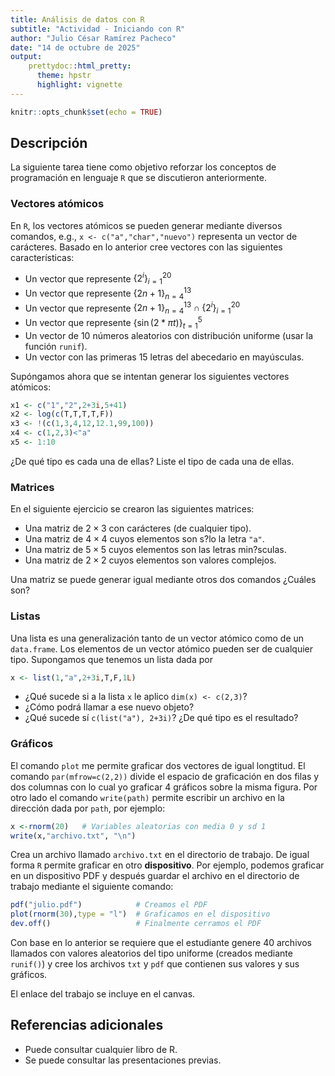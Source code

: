 ---
title: Análisis de datos con R
subtitle: "Actividad - Iniciando con R"
author: "Julio César Ramírez Pacheco"
date: "14 de octubre de 2025"
output: 
    prettydoc::html_pretty:
      theme: hpstr
      highlight: vignette
---

```{r setup, include=FALSE}
knitr::opts_chunk$set(echo = TRUE)
```

## Descripción

La siguiente tarea tiene como objetivo reforzar los conceptos de programación en lenguaje `R` que se discutieron anteriormente. 

### Vectores atómicos

En `R`, los vectores atómicos se pueden generar mediante diversos comandos, e.g., `x <- c("a","char","nuevo")` representa un vector de carácteres. Basado en lo anterior cree vectores con las siguientes características:

+ Un vector que represente $\{2^i\}_{i=1}^{20}$
+ Un vector que represente $\{2n+1\}_{n=4}^{13}$
+ Un vector que represente $\{2n+1\}_{n=4}^{13} \cap \{2^i\}_{i=1}^{20}$
+ Un vector que represente $\{\sin(2*\pi t)\}_{t=1}^5$
+ Un vector de $10$ números aleatorios con distribución uniforme (usar la función `runif`).
+ Un vector con las primeras 15 letras del abecedario en mayúsculas.

Supóngamos ahora que se intentan generar los siguientes vectores atómicos:


```{r, echo=T}
x1 <- c("1","2",2+3i,5+41)
x2 <- log(c(T,T,T,T,F))
x3 <- !(c(1,3,4,12,12.1,99,100))
x4 <- c(1,2,3)<"a"
x5 <- 1:10
```

¿De qué tipo es cada una de ellas? Liste el tipo de cada una de ellas.

### Matrices

En el siguiente ejercicio se crearon las siguientes matrices:
 
+ Una matriz de $2\times3$ con carácteres (de cualquier tipo).
+ Una matriz de $4\times4$ cuyos elementos son s?lo la letra `"a"`.
+ Una matriz de $5\times5$ cuyos elementos son las letras min?sculas.
+ Una matriz de $2\times2$ cuyos elementos son valores complejos.

Una matriz se puede generar igual mediante otros dos comandos ¿Cuáles son?


### Listas 

Una lista es una generalización tanto de un vector atómico como de un `data.frame`. Los elementos de un vector atómico pueden ser de cualquier tipo. Supongamos que tenemos un lista dada por

```{r, eval=FALSE}
x <- list(1,"a",2+3i,T,F,1L)
```

- ¿Qué sucede si a la lista `x` le aplico `dim(x) <- c(2,3)`?
- ¿Cómo podrá llamar a ese nuevo objeto?
- ¿Qué sucede sí `c(list("a"), 2+3i)`? ¿De qué tipo es el resultado?
 
 
### Gráficos

El comando `plot` me permite graficar dos vectores de igual longtitud. El comando `par(mfrow=c(2,2))` divide el espacio de graficación en dos filas y dos columnas con lo cual yo graficar 4 gráficos sobre la misma figura. 
Por otro lado el comando `write(path)` permite escribir un archivo en la dirección dada por `path`, por ejemplo:

```{r eval=FALSE}
x <-rnorm(20)   # Variables aleatorias con media 0 y sd 1
write(x,"archivo.txt", "\n")
```
Crea un archivo llamado `archivo.txt` en el directorio de trabajo. De igual forma `R` permite graficar en otro **dispositivo**. Por ejemplo, podemos graficar en un dispositivo PDF y después guardar el archivo en el directorio de trabajo mediante el siguiente comando:

```{r eval=FALSE}
pdf("julio.pdf")            # Creamos el PDF
plot(rnorm(30),type = "l")  # Graficamos en el dispositivo
dev.off()                   # Finalmente cerramos el PDF

```

Con base en lo anterior se requiere que el estudiante genere 40 archivos llamados con valores aleatorios del tipo uniforme (creados mediante `runif()`) y cree los archivos `txt` y `pdf` que contienen sus valores y sus gráficos. 

El enlace del trabajo se incluye en el canvas.

## Referencias adicionales

- Puede consultar cualquier libro de R.
- Se puede consultar las presentaciones previas.
